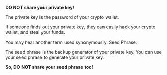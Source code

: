 **DO NOT share your private key!**

The private key is the password of your crypto wallet.

If someone finds out your private key, they can easily hack your crypto wallet, and steal your funds.

You may hear another term used synonymously: Seed Phrase.

The seed phrase is the backup generator of your private key. You can use your seed phrase to generate your private key.

**So, DO NOT share your seed phrase too!**
